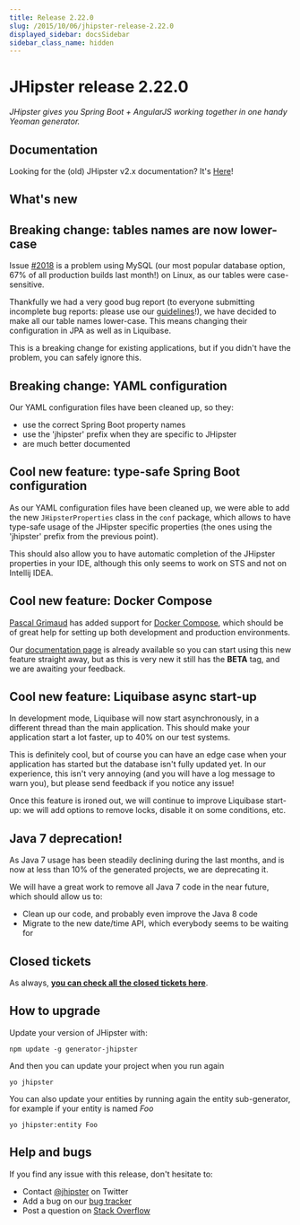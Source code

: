 ```yaml
---
title: Release 2.22.0
slug: /2015/10/06/jhipster-release-2.22.0
displayed_sidebar: docsSidebar
sidebar_class_name: hidden
---
```


JHipster release 2.22.0
==================

*JHipster gives you Spring Boot + AngularJS working together in one handy Yeoman generator.*

Documentation
----------

Looking for the (old) JHipster v2.x documentation? It's [Here](/documentation-archive)!

What's new
----------

## Breaking change: tables names are now lower-case

Issue [#2018](https://github.com/jhipster/generator-jhipster/issues/2018) is a problem using MySQL (our most popular database option, 67% of all production builds last month!) on Linux, as our tables were case-sensitive.

Thankfully we had a very good bug report (to everyone submitting incomplete bug reports: please use our [guidelines](https://github.com/jhipster/generator-jhipster/blob/master/CONTRIBUTING.md#submit)!), we have decided to make all our table names lower-case. This means changing their configuration in JPA as well as in Liquibase.

This is a breaking change for existing applications, but if you didn't have the problem, you can safely ignore this.

## Breaking change: YAML configuration

Our YAML configuration files have been cleaned up, so they:

- use the correct Spring Boot property names
- use the 'jhipster' prefix when they are specific to JHipster
- are much better documented

## Cool new feature: type-safe Spring Boot configuration

As our YAML configuration files have been cleaned up, we were able to add the new `JHipsterProperties` class in the `conf` package, which allows to have type-safe usage of the JHipster specific properties (the ones using the 'jhipster' prefix from the previous point).

This should also allow you to have automatic completion of the JHipster properties in your IDE, although this only seems to work on STS and not on Intellij IDEA.

## Cool new feature: Docker Compose

[Pascal Grimaud](https://twitter.com/pascalgrimaud) has added support for [Docker Compose](https://docs.docker.com/compose/), which should be of great help for setting up both development and production environments.

Our [documentation page](/docker-compose/) is already available so you can start using this new feature straight away, but as this is very new it still has the __BETA__ tag, and we are awaiting your feedback.

## Cool new feature: Liquibase async start-up

In development mode, Liquibase will now start asynchronously, in a different thread than the main application. This should make your application start a lot faster, up to 40% on our test systems.

This is definitely cool, but of course you can have an edge case when your application has started but the database isn't fully updated yet. In our experience, this isn't very annoying (and you will have a log message to warn you), but please send feedback if you notice any issue!

Once this feature is ironed out, we will continue to improve Liquibase start-up: we will add options to remove locks, disable it on some conditions, etc.

## Java 7 deprecation!

As Java 7 usage has been steadily declining during the last months, and is now at less than 10% of the generated projects, we are deprecating it.

We will have a great work to remove all Java 7 code in the near future, which should allow us to:

- Clean up our code, and probably even improve the Java 8 code
- Migrate to the new date/time API, which everybody seems to be waiting for

Closed tickets
------------

As always, __[you can check all the closed tickets here](https://github.com/jhipster/generator-jhipster/issues?q=milestone%3A2.22.0+is%3Aclosed)__.

How to upgrade
------------

Update your version of JHipster with:

```
npm update -g generator-jhipster
```

And then you can update your project when you run again

```
yo jhipster
```

You can also update your entities by running again the entity sub-generator, for example if your entity is named _Foo_

```
yo jhipster:entity Foo
```

Help and bugs
--------------

If you find any issue with this release, don't hesitate to:

- Contact [@jhipster](https://twitter.com/jhipster) on Twitter
- Add a bug on our [bug tracker](https://github.com/jhipster/generator-jhipster/issues?state=open)
- Post a question on [Stack Overflow](http://stackoverflow.com/tags/jhipster/info)
